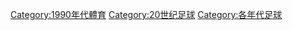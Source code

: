 [[Category:1990年代體育|Category:1990年代體育]]
[[Category:20世纪足球|Category:20世纪足球]]
[[Category:各年代足球|Category:各年代足球]]